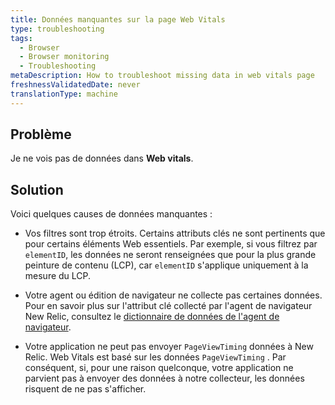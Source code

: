 ```yaml
---
title: Données manquantes sur la page Web Vitals
type: troubleshooting
tags:
  - Browser
  - Browser monitoring
  - Troubleshooting
metaDescription: How to troubleshoot missing data in web vitals page
freshnessValidatedDate: never
translationType: machine
---
```


## Problème

Je ne vois pas de données dans <DNT>**Web vitals**</DNT>.

## Solution

Voici quelques causes de données manquantes :

* Vos filtres sont trop étroits. Certains attributs clés ne sont pertinents que pour certains éléments Web essentiels. Par exemple, si vous filtrez par `elementID`, les données ne seront renseignées que pour la plus grande peinture de contenu (LCP), car `elementID` s&apos;applique uniquement à la mesure du LCP.

* Votre agent ou édition de navigateur ne collecte pas certaines données. Pour en savoir plus sur l&apos;attribut clé collecté par l&apos;agent de navigateur New Relic, consultez le [dictionnaire de données de l&apos;agent de navigateur](/attribute-dictionary/?dataSource=Browser+agent).

* Votre application ne peut pas envoyer `PageViewTiming` données à New Relic. Web Vitals est basé sur les données `PageViewTiming` . Par conséquent, si, pour une raison quelconque, votre application ne parvient pas à envoyer des données à notre collecteur, les données risquent de ne pas s&apos;afficher.